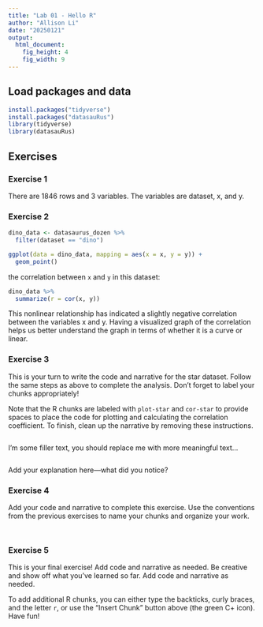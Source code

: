 ```yaml
---
title: "Lab 01 - Hello R"
author: "Allison Li"
date: "20250121"
output: 
  html_document: 
    fig_height: 4
    fig_width: 9
---
```


## Load packages and data

```r
install.packages("tidyverse")
install.packages("datasauRus")
library(tidyverse) 
library(datasauRus)
```

## Exercises

### Exercise 1

There are 1846 rows and 3 variables. The variables are dataset, x, and y. 

### Exercise 2


```r
dino_data <- datasaurus_dozen %>%
  filter(dataset == "dino")

ggplot(data = dino_data, mapping = aes(x = x, y = y)) +
  geom_point()
```

the correlation between `x` and `y` in this dataset:

```r
dino_data %>%
  summarize(r = cor(x, y))
```
This nonlinear relationship has indicated a slightly negative correlation between the variables x and y. Having a visualized graph of the correlation helps us better understand the graph in terms of whether it is a curve or linear. 

### Exercise 3

This is your turn to write the code and narrative for the star dataset. Follow the same steps as above to complete the analysis. Don't forget to label your chunks appropriately!

Note that the R chunks are labeled with `plot-star` and `cor-star` to provide spaces to place the code for plotting and calculating the correlation coefficient.
To finish, clean up the narrative by removing these instructions.

```r

```

I'm some filler text, you should replace me with more meaningful text...

```r

```
Add your explanation here—what did you notice?


### Exercise 4

Add your code and narrative to complete this exercise. Use the conventions from the previous exercises to name your chunks and organize your work.

```r

```

```r

```

### Exercise 5

This is your final exercise! Add code and narrative as needed. Be creative and show off what you’ve learned so far.
Add code and narrative as needed.

To add additional R chunks, you can either type the backticks, curly braces, and the letter `r`, or use the "Insert Chunk" button above (the green C+ icon). Have fun!


